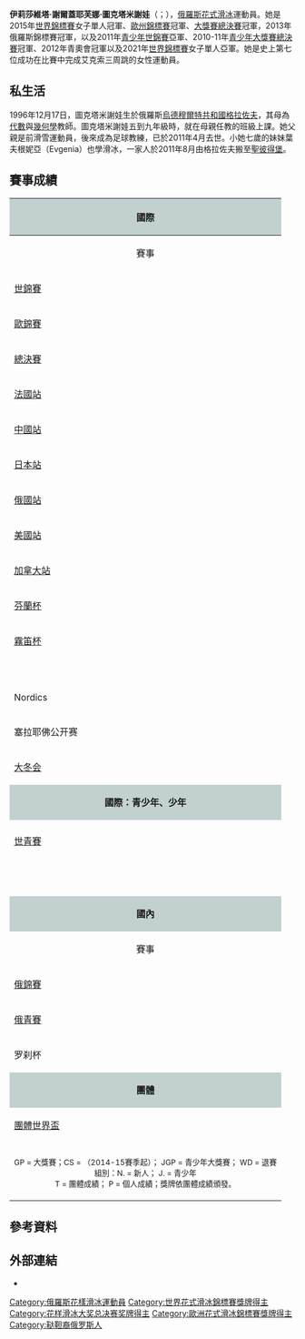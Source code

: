{{noteTA
|1=zh-hk:花式溜冰; zh-tw:花式滑冰; zh-cn:花样滑冰; 
|2=zh-hk:溜冰; zh-hans:滑冰; zh-tw:滑冰;
|3=zh-hk:自由滑; zh-hans:自由滑; zh-tw:長曲項目;
|4=zh-hk:短節目; zh-hans:短节目; zh-tw:短曲項目;
|5=zh-hk:國際溜冰聯盟; zh-hans:国际滑冰联盟; zh-tw:國際滑冰總會;
}}
{{Infobox figure skater
|name= 伊莉莎維塔·圖克塔米謝娃<br>Elizaveta Tuktamysheva
|image=Elizaveta Tuktamysheva (winner 2015 European Championships).jpg
|caption= 2015
|fullname= 伊莉莎維塔·謝爾蓋耶芙娜·圖克塔米謝娃<br>Elizaveta Sergeyevna Tuktamysheva
|altname= 莉莎·圖克塔米謝娃<br>Liza Tuktamysheva
|country= {{RUS}}
|birth_date= {{birth date and age|1996|12|17}}
|birth_place = 俄羅斯[[烏德穆爾特共和國|烏德穆爾特共和國]][[格拉佐夫|格拉佐夫]]
|hometown= 俄羅斯[[烏德穆爾特共和國|烏德穆爾特共和國]][[格拉佐夫|格拉佐夫]]
|residence=俄羅斯[[聖彼得堡|聖彼得堡]]
|height= {{height|m=1.59}}
|coach= {{tsl|en|Alexei Mishin|阿列克謝·米申}}
|formercoach= 斯韋特蘭娜·韋瑞譚妮科娃<br>（Svetlana Veretennikova）
|choreographer= Tatiana Prokofieva<br> [[傑佛瑞·布特爾|傑佛瑞·布特爾]]<br>Anton Pimenov
|formerchoreographer=  
|skating club= [[尤比利尼體育中心|尤比利尼體育中心]]
|former skating club =
|currenttraininglocations = 俄羅斯聖彼得堡
|formertraininglocations =
|beganskating = 
|retired = 
|worldranking=  '''5''' (''{{As of|2022|02|17}}''){{r|isuws}}
|pbrankings= '''20''' (''{{tsl|en|2013–14 figure skating season|2013－14年花式滑冰賽季|2013–14}}''){{r|1314ts}} <br>'''8''' (''{{tsl|en|2012–13 figure skating season|2012－13年花式滑冰賽季|2012–13}}''){{r|1213ts}} <br> '''7''' (''{{tsl|en|2011–12 figure skating season|2011－12年花式滑冰賽季|2011–12}}''){{r|1112ts}} <br> '''12''' (''{{tsl|en|2010–11 figure skating season|2010－11年花式滑冰賽季|2010–11}}''){{r|1011ts}}
|combined total= 234.43
|combined date= {{tsl|en|2019 ISU World Team Trophy in Figure Skating|2019年世界花式滑冰團體錦標賽|2019 世團賽}}
|SP score= 81.53
|SP date= {{tsl|en|2021 CS Finlandia Trophy|2021年芬蘭杯挑戰賽|2021 芬蘭杯}}
|FS score= 153.89  
|FS date= {{tsl|en|2019 ISU World Team Trophy in Figure Skating|2019年世界花式滑冰團體錦標賽|2019 世團賽}}
| medaltemplates= <!-- see [[Template:MedalRelatedTemplates|Template:MedalRelatedTemplates]] -->
{{MedalCountry |  {{RUS}} }}
{{MedalSport | [[花式滑冰|花式滑冰]]}}
{{MedalCompetition|[[世界花样滑冰锦标赛|世界錦標賽]]}}
{{MedalGold|[[2015年世界花式滑冰錦標賽|2015 上海]]|女子單人滑}}
{{MedalCompetition|[[欧洲花样滑冰锦标赛|歐州錦標賽]]}}
{{MedalGold|{{tsl|en|2015 European Figure Skating Championships|2015年歐洲花式滑冰錦標賽|2015 斯德哥爾摩}}|女子單人滑}}
{{MedalBronze|{{tsl|en|2013 European Figure Skating Championships|2013年歐洲花式滑冰錦標賽|2013 札格雷布}}|女子單人滑}}
{{MedalCompetition|[[国际滑冰联盟花样滑冰大奖赛总决赛|大獎賽總決賽]]}}
{{MedalGold|{{tsl|en|2014–15 Grand Prix of Figure Skating Final|2014–15年国际滑冰联盟花样滑冰大奖赛总决赛|2014–15 巴塞隆納}}|女子單人滑}}
{{MedalBronze|{{tsl|en|2018–19 Grand Prix of Figure Skating Final|2018–19年国际滑冰联盟花样滑冰大奖赛总决赛|2018–19 溫哥華}}|女子單人滑}}
{{MedalCompetition|[[世界花式滑冰團體錦標賽|世界花式滑冰團體錦標賽]]}}
{{MedalGold|{{tsl|en|2021 ISU World Team Trophy in Figure Skating|2021年世界花式滑冰團體錦標賽|2021 大阪}}|團體}}
{{MedalSilver|{{tsl|en|2015 ISU World Team Trophy in Figure Skating|2015年世界花式滑冰團體錦標賽|2015 東京}}|團體}}
{{MedalBronze|{{tsl|en|2019 ISU World Team Trophy in Figure Skating|2019年世界花式滑冰團體錦標賽|2019 福岡}}|團體}}
{{MedalCompetition|{{tsl|en|Figure skating at the Youth Olympic Games|青年奧林匹克運動會花式滑冰比賽}}}}
{{MedalGold| [[2012年冬季青年奧林匹克運動會花式滑冰比賽|2012 茵斯布魯克]] | 女子單人滑}}
{{MedalCompetition|[[世界青少年花样滑冰锦标赛|青少年世錦賽]]}}
{{MedalSilver|{{tsl|en|2011 World Junior Figure Skating Championships|2011年世界青年花式滑冰錦標賽|2011 江陵}}|女子單人滑}}
{{MedalCompetition|{{tsl|en|ISU Junior Grand Prix Final|国际滑冰联盟青少年花样滑冰大奖赛总决赛|青少年大獎賽總決賽}}}}
{{MedalSilver|{{tsl|en|2010–11 Grand Prix of Figure Skating Final|2010–11年国际滑冰联盟花样滑冰大奖赛总决赛|2010–11 北京}}|女子單人滑}}
{{MedalCountry| [[File:FSR_Team_flag_(2021_WCh).svg|border]] {{tsl|en|Figure Skating Federation of Russia|俄羅斯滑冰聯盟|FSR}}}}
{{MedalCompetition|[[世界花样滑冰锦标赛|世界錦標賽]]}}
{{MedalSilver|[[2021年世界花式滑冰錦標賽|2021 斯德哥爾摩]]|女子單人滑}}
}}

'''伊莉莎維塔·謝爾蓋耶芙娜·圖克塔米謝娃'''（{{lang-rus|Елизавета Серге́евна Туктамышева|Elizaveta Sergeyevna Tuktamysheva}}；{{bd|1996年|12月17日|catIdx=T}}{{r|ISU-1011}}），[[俄羅斯|俄羅斯]][[花式滑冰|花式滑冰]]運動員。她是2015年[[世界花样滑冰锦标赛|世界錦標賽]]女子單人冠軍、[[欧洲花样滑冰锦标赛|歐州錦標賽]]冠軍、[[国际滑冰联盟花样滑冰大奖赛总决赛|大獎賽總決賽]]冠軍，2013年俄羅斯錦標賽冠軍，以及2011年[[世界青少年花样滑冰锦标赛|青少年世錦賽]]亞軍、2010-11年[[国际滑冰联盟青少年花样滑冰大奖赛|青少年大獎賽總決賽]]冠軍、2012年青奧會冠軍以及2021年[[世界花样滑冰锦标赛|世界錦標賽]]女子單人亞軍。她是史上第七位成功在比賽中完成艾克索三周跳的女性運動員。

==私生活==
1996年12月17日，圖克塔米謝娃生於俄羅斯[[烏德穆爾特共和國|烏德穆爾特共和國]][[格拉佐夫|格拉佐夫]]，其母為[[代數|代數]]與[[幾何學|幾何學]]教師。圖克塔米謝娃五到九年級時，就在母親任教的班級上課{{r|GS100829}}{{r|MN110413}}。她父親是前滑雪運動員，後來成為足球教練{{r|GS100829}}，已於2011年4月去世{{r|SS111031}}。小她七歲的妹妹葉夫根妮亞（Evgenia）也學滑冰{{r|GS100829}}，一家人於2011年8月由格拉佐夫搬至[[聖彼得堡|聖彼得堡]]{{r|ISU-1112}}{{r|SD111119}}。

==賽事成績==
{| class="wikitable" style="text-align:center"
|-
! style="background-color: #c2d1cf; " colspan=17 align=center | '''國際'''{{r|ISU-ET}}
|-
! 賽事
! 06–07
! 07–08
! {{tsl|en|2008–09 figure skating season|2008－09年花式滑冰賽季|08–09}}
! {{tsl|en|2009–10 figure skating season|2009－10年花式滑冰賽季|09–10}}
! {{tsl|en|2010–11 figure skating season|2010－11年花式滑冰賽季|10–11}}
! {{tsl|en|2011–12 figure skating season|2011－12年花式滑冰賽季|11–12}}
! {{tsl|en|2012–13 figure skating season|2012－13年花式滑冰賽季|12–13}}
! {{tsl|en|2013–14 figure skating season|2013－14年花式滑冰賽季|13–14}}
! {{tsl|en|2014–15 figure skating season|2014－15年花式滑冰賽季|14–15}}
! {{tsl|en|2015-16 figure skating season|2015－16年花式滑冰賽季|15–16}}
! {{tsl|en|2016-17 figure skating season|2016－17年花式滑冰賽季|16–17}}
! {{tsl|en|2017-18 figure skating season|2017－18年花式滑冰賽季|17–18}}
! {{tsl|en|2018-19 figure skating season|2018－19年花式滑冰賽季|18–19}}
! {{tsl|en|2019-20 figure skating season|2019－20年花式滑冰賽季|19–20}}
! {{tsl|en|2020-21 figure skating season|2020－21年花式滑冰賽季|20–21}}
! {{tsl|en|2021-22 figure skating season|2021－22年花式滑冰賽季|21–22}}
|-
| align=left | [[世界花样滑冰锦标赛|世錦賽]] || || || || || || || 10 || || bgcolor=gold | 1 || || || || |||| bgcolor=silver| 2||
|-
| align=left | [[欧洲花样滑冰锦标赛|歐錦賽]] || || || || || || || bgcolor=cc9966 | 3 || || bgcolor=gold | 1|| || || || || || ||
|-
| align=left | {{small|GP}}[[国际滑冰联盟花样滑冰大奖赛总决赛|總決賽]] || || || || || || 4 || 5 || || bgcolor=gold | 1|| || || ||bgcolor=cc9966 |3 || || ||TBD
|-
| align=left | {{small|GP}} [[国际滑冰联盟花样滑冰大奖赛法国站|法國站]] || || || || || || bgcolor=gold | 1 || bgcolor=silver | 2 || ||||5 || || 9|| |||| ||
|-
| align=left | {{small|GP}} [[国际滑冰联盟花样滑冰大奖赛中国站|中國站]] || || || || || || || || || bgcolor=gold | 1|| || bgcolor=cc9966 |3||7 || ||bgcolor=cc9966 |3|| ||
|-
| align=left | {{small|GP}} [[国际滑冰联盟花样滑冰大奖赛日本站|日本站]] || || || || || || || || || || || || ||bgcolor=cc9966 |3 |||| ||
|-
| align=left | {{small|GP}} [[国际滑冰联盟花样滑冰大奖赛俄罗斯站|俄國站]] || || || || || || || || 4 |||| || || || |||| bgcolor=gold | 1 ||bgcolor=silver | 2
|-
| align=left | {{small|GP}} [[国际滑冰联盟花样滑冰大奖赛美国站|美國站]] || || || || || || || || 4 || bgcolor=silver | 2|| || || || ||bgcolor=cc9966 |3|| ||
|-
| align=left | {{small|GP}} [[国际滑冰联盟花样滑冰大奖赛加拿大站|加拿大站]] || || || || || || bgcolor=gold | 1 || 4 || |||| bgcolor=silver |2||4 || ||bgcolor=gold | 1|||| ||bgcolor=silver | 2
|-
| align=left | {{small|CS}} [[芬蘭盃_(花式滑冰)|芬蘭杯]] || || || || || || || || bgcolor=cc9966 | 3 || bgcolor=gold | 1|| ||4 || bgcolor=cc9966 |3||bgcolor=gold |1 ||bgcolor=silver |2|| || 
|-
| align=left | {{small|CS}} [[內伯爾盃|霧笛杯]] || || || || || || || || || bgcolor=gold | 1|| || bgcolor=silver |2|| || |||| || 
|-
| align=left | {{small|CS}} {{tsl|en|Warsaw Cup|華沙杯}} || || || || || || || || || bgcolor=gold | 1|| bgcolor=gold | 1|| || || |||| || 
|-
| align=left | {{tsl|en|Bavarian Open|巴伐利亞公開賽}} || || || || || || || || || WD || || || || |||| || 
|-
| align=left | {{tsl|en|Golden Spin of Zagreb|金旋杯}} || || || || || || || || bgcolor=cc9966 | 3 || || || || || |||| || 
|-
| align=left | {{tsl|en|International Cup of Nice|尼斯杯}} || || bgcolor=gold | 1 N. || bgcolor=gold | 1 N. || || bgcolor=gold | 1 J. || || || || bgcolor=gold | 1|| || || || |||| || 
|-
| align=left |Nordics|| || || || || || || || ||  || || bgcolor=silver |2|| || |||| || 
|-
| align=left |塞拉耶佛公开赛|| || || || || || || || ||  || bgcolor=gold |1|| || || |||| || 
|-
| align=left | [[世界大学生运动会|大冬会]] || || || || || || || || ||  || ||4 || ||WD |||| || 
|-
! style="background-color: #c2d1cf; " colspan=17 align=center | '''國際：青少年、少年'''{{r|ISU-ET}}
|-
| align=left | {{tsl|en|Figure skating at the Youth Olympic Games|青年奧林匹克運動會花式滑冰比賽|青年奧運}} || || || || || || bgcolor=gold | 1 || || |||| || || || |||| || 
|-
| align=left | [[世界青少年花样滑冰锦标赛|世青賽]] || || || || || bgcolor=silver | 2 || WD || || |||| || || || |||| || 
|-
| align=left | {{small|JGP}} {{tsl|en|ISU Junior Grand Prix Final|国际滑冰联盟青少年花样滑冰大奖赛总决赛|總決賽}} || || || || || bgcolor=silver | 2 || || || |||| || || || |||| || 
|-
| align=left | {{small|JGP}} {{tsl|en|ISU Junior Grand Prix in Germany|德國站}} || || || || || bgcolor=gold | 1 || || || |||| || || || |||| || 
|-
| align=left | {{small|JGP}} {{tsl|en|ISU Junior Grand Prix in Romania|羅馬尼亞站}} || || || || || bgcolor=gold | 1 || || || |||| || || || |||| || 
|-
! style="background-color: #c2d1cf; " colspan=17 align=center | '''國內'''{{r|fskate-ET}}
|-
! 賽事
! 06–07
! 07–08
! {{tsl|en|2008–09 figure skating season|2008－09年花式滑冰賽季|08–09}}
! {{tsl|en|2009–10 figure skating season|2009－10年花式滑冰賽季|09–10}}
! {{tsl|en|2010–11 figure skating season|2010－11年花式滑冰賽季|10–11}}
! {{tsl|en|2011–12 figure skating season|2011－12年花式滑冰賽季|11–12}}
! {{tsl|en|2012–13 figure skating season|2012－13年花式滑冰賽季|12–13}}
! {{tsl|en|2013–14 figure skating season|2013－14年花式滑冰賽季|13–14}}
! {{tsl|en|2014–15 figure skating season|2014－15年花式滑冰賽季|14–15}}
! {{tsl|en|2015-16 figure skating season|2014－15年花式滑冰賽季|15–16}}
! {{tsl|en|2016-17 figure skating season|2014－15年花式滑冰賽季|16–17}}
! {{tsl|en|2017-18 figure skating season|2014－15年花式滑冰賽季|17–18}}
! {{tsl|en|2018-19 figure skating season|2014－15年花式滑冰賽季|18–19}}
! {{tsl|en|2019-20 figure skating season|2014－15年花式滑冰賽季|19–20}}
! {{tsl|en|2020-21 figure skating season|2020－21年花式滑冰賽季|20–21}}
! {{tsl|en|2021-22 figure skating season|2021－22年花式滑冰賽季|21–22}}
|-
| align=left | [[俄羅斯花式滑冰錦標賽|俄錦賽]] || || 10 || bgcolor=silver | 2 || bgcolor=cc9966 | 3 || bgcolor=cc9966 | 3 || 6 || bgcolor=gold | 1 || 10 || bgcolor=silver | 2||8 ||8 ||7 ||WD ||4||7||
|-
| align=left | [[俄羅斯花式滑冰錦標賽|俄青賽]] || 8{{r|07rusj}} || 9{{r|08rusj}} || bgcolor=silver | 2 || 4 || bgcolor=gold | 1 || || || |||| || || || || || ||
|-
| align=left |罗刹杯|| || ||  || ||  || || || WD|||| || bgcolor=silver |2|| ||bgcolor=silver |2 ||||4||
|-
! style="background-color: #c2d1cf; " colspan=17 align=center | '''團體''' 
|-
| align=left | [[世界花式滑冰團體錦標賽|團體世界盃]] || || || || || || || 4T10P || |||| || || || bgcolor=cc9966 |3T1P|||| bgcolor=gold | 1T3P || 
|-
| align=left | {{tsl|en|Japan Open (figure skating)|日本花樣滑冰公開賽|日本公开赛}} || || || || || || bgcolor=silver | 2T1P || || || || bgcolor=cc9966 |3T3P|| || || |||| ||
|-
| colspan=17 align=center | <small> GP = 大獎賽；CS = {{tsl|en|ISU Challenger Series|挑戰者系列賽}} （2014-15賽季起）； JGP = 青少年大獎賽； WD = 退賽<br> 組別：N. = 新人； J. = 青少年 <br> T = 團體成績； P = 個人成績；獎牌依團體成績頒發。</small>
|}

==參考資料==
{{Reflist|30em|refs=
<ref name=isuws>{{cite web |url= http://www.isuresults.com/ws/ws/wsladies.htm   |title= ISU World Standings for Single & Pair Skating and Ice Dance: Ladies |publisher= International Skating Union |date= 17 February 2022  |accessdate= 17 February  2022|archive-date= 2022-02-25|archive-url= https://www.webcitation.org/65QmNWjfF? |dead-url= no }}</ref>

<ref name=1314ts>{{cite web |url= http://www.isuresults.com/isujsstat/sb2013-14/sbtslto.htm |title= ISU Judging System – Season Bests Total Scores 2013/2014: Ladies |publisher= International Skating Union |date=  |accessdate=  |archive-date= 2014-04-01 |archive-url= https://web.archive.org/web/20140401091829/http://www.isuresults.com/isujsstat/sb2013-14/sbtslto.htm |dead-url= no }}</ref>

<ref name=1213ts>{{cite web |url= http://www.isuresults.com/isujsstat/sb2012-13/sbtslto.htm |title= ISU Judging System – Season Bests Total Scores 2012/2013: Ladies |publisher= International Skating Union |date=  |accessdate=  |archive-date= 2013-12-20 |archive-url= https://web.archive.org/web/20131220001231/http://www.isuresults.com/isujsstat/sb2012-13/sbtslto.htm |dead-url= no }}</ref>

<ref name=1112ts>{{cite web |url= http://www.isuresults.com/isujsstat/sb2011-12/sbtslto.htm |title= ISU Judging System – Season Bests Total Scores 2011/2012: Ladies |publisher= International Skating Union |date= 31 March 2012 |accessdate= 16 April 2012 |archive-date= 2016-03-03 |archive-url= https://web.archive.org/web/20160303225154/http://www.isuresults.com/isujsstat/sb2011-12/sbtslto.htm |dead-url= no }}</ref>

<ref name=1011ts>{{cite web |url= http://www.isuresults.com/isujsstat/sb2010-11/sbtslto.htm |title= ISU Judging System – Season Bests Total Scores 2010/2011: Ladies |publisher= International Skating Union |date= 30 April 2011 |accessdate= 17 June 2011 |archive-date= 2011-07-13 |archive-url= https://web.archive.org/web/20110713064744/http://www.isuresults.com/isujsstat/sb2010-11/sbtslto.htm |dead-url= no }}</ref>

<ref name=ISU-ET>{{cite web |url= http://www.isuresults.com/bios/isufs_cr_00010705.htm |title= Competition Results: Elizaveta TUKTAMYSHEVA |publisher= International Skating Union |access-date= 2015-03-03 |archive-date= 2016-07-03 |archive-url= https://web.archive.org/web/20160703191843/http://www.isuresults.com/bios/isufs_cr_00010705.htm |dead-url= no }}</ref>

<ref name=ISU-1011>{{cite web |url= http://www.isuresults.com/bios/isufs00010705.htm |title= Elizaveta TUKTAMISHEVA: 2010/2011 |publisher= International Skating Union |archiveurl= https://web.archive.org/web/20110719122308/http://www.isuresults.com/bios/isufs00010705.htm |archivedate= 19 July 2011 }}</ref>

<ref name=ISU-1112>{{cite web |url= http://www.isuresults.com/bios/isufs00010705.htm |title= Elizaveta TUKTAMYSHEVA: 2011/2012 |publisher= International Skating Union |archiveurl= https://web.archive.org/web/20120812011036/http://www.isuresults.com/bios/isufs00010705.htm |archivedate= 12 August 2012 }}</ref>

<ref name=fskate-ET>{{cite web |url= http://www.fskate.ru/skaters/75.html |title= Елизавета Сергеевна Туктамышева |language= ru |trans_title= Elizaveta Sergeyevna Tuktamysheva |publisher= fskate.ru |access-date= 2015-03-03 |archive-date= 2019-05-09 |archive-url= https://web.archive.org/web/20190509042441/http://www.fskate.ru/skaters/75.html |dead-url= no }}</ref>

<ref name=GS100829>{{cite news |url= http://www.goldenskate.com/2010/08/tuktamysheva-ready-to-make-an-impact/ |title= Tuktamysheva ready to make an impact |first= Tatjana |last= Flade |publisher= GoldenSkate.com |date= 29 August 2010 |accessdate= 29 August 2010 |archive-date= 2019-05-04 |archive-url= https://web.archive.org/web/20190504223716/https://www.goldenskate.com/2010/08/tuktamysheva-ready-to-make-an-impact/ |dead-url= no }}</ref>

<ref name=MN110413>{{cite news |url= http://mn.ru/sports/20110413/300996909.html |title= Мишин – тренер хороший и смешной человек |language= ru |trans_title= Mishin – good coach and funny person |first= Olga |last= Ermolina |work= [[Moskovskiye_Novosti|Moskovskiye Novosti]] |date= 13 April 2011 |accessdate= 15 April 2011 |archive-url= https://web.archive.org/web/20111001075732/http://mn.ru/sports/20110413/300996909.html |archive-date= 2011-10-01 |dead-url= yes }}</ref>

<ref name=07rusj>{{cite web |url= http://www.goldskate.ru/news/fullnews.shtml?newsid=332 |title= Russian Junior Figure Skating Championships, 30.01 – 02.02.2007, Rostov-on-Don |language= ru |publisher= [[Figure_Skating_Federation_of_Russia|Figure Skating Federation of Russia]] |accessdate= 25 October 2009 |archive-url= https://archive.is/20080507154505/http://www.goldskate.ru/news/fullnews.shtml?newsid=332 |archive-date= 2008-05-07 |dead-url= yes }}</ref>

<ref name=08rusj>{{cite web |url= http://www.goldskate.ru/news/fullnews.shtml?newsid=335 |title= Russian Junior Figure Skating Championships results, Rostov-on-Don |language= ru |publisher= [[Figure_Skating_Federation_of_Russia|Figure Skating Federation of Russia]] |accessdate= 25 October 2009 |archive-url= https://archive.is/20080619162701/http://www.goldskate.ru/news/fullnews.shtml?newsid=335 |archive-date= 2008-06-19 |dead-url= yes }}</ref>

<ref name=SD111119>{{cite news |url= http://www.sportsdaily.ru/articles/elizaveta-tuktamyisheva-stesnyayus-plakat-dazhe-pod-rossiyskiy-gimn-47531 |title= Елизавета Туктамышева: "Стесняюсь плакать даже под российский гимн" |language= ru |trans_title= Elizaveta Tuktamysheva too shy to cry even when the Russian anthem is playing |first= Nikolai |last= Chegorsky |work= SportsDaily.ru |date= 19 November 2011 |archiveurl= https://www.webcitation.org/63N4jPHtY?url=http://www.sportsdaily.ru/articles/elizaveta-tuktamyisheva-stesnyayus-plakat-dazhe-pod-rossiyskiy-gimn-47531 |archivedate= 2011-11-21 |deadurl= no |access-date= 2015-03-03 }}</ref>

<ref name=SS111031>{{cite news |url= http://www.sovsport.ru/gazeta/article-item/489729 |title= Победу посвящаю папе... |language= ru |trans_title= I dedicate my win to my father |first= Nikolai |last= Chegorsky |work= [[Sovetsky_Sport|Sovetsky Sport]] |date= 31 October 2011 |archiveurl= https://www.webcitation.org/63N6nwTXW?url=http://www.sovsport.ru/gazeta/article-print/489729 |archivedate= 2011-11-21 |deadurl= no |access-date= 2015-03-03 }}</ref>

}}

==外部連結==
{{Commons category inline|Elizaveta Tuktamysheva}}
* {{isu name | id=00010705 | name= Elizaveta Tuktamysheva}}

{{世界花样滑冰锦标赛女子单人滑冠军}}
{{DEFAULTSORT:Tuktamysheva, Elizaveta}}
[[Category:俄羅斯花樣滑冰運動員|Category:俄羅斯花樣滑冰運動員]]
[[Category:世界花式滑冰錦標賽獎牌得主|Category:世界花式滑冰錦標賽獎牌得主]]
[[Category:花样滑冰大奖总决赛奖牌得主|Category:花样滑冰大奖总决赛奖牌得主]]
[[Category:歐洲花式滑冰錦標賽獎牌得主|Category:歐洲花式滑冰錦標賽獎牌得主]]
[[Category:鞑靼裔俄罗斯人|Category:鞑靼裔俄罗斯人]]